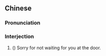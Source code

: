 {{also|有失远迎}}
==Chinese==
{{zh-forms|s=有失远迎}}

===Pronunciation===
{{zh-pron
|m=yǒushīyuǎnyíng
|cat=intj
}}

===Interjection===
{{zh-interj}}

# {{lb|zh|formal|old}} ({{non-gloss definition|polite expresion used to welcome important guest that one was unable to pick up}}) Sorry for not waiting for you at the door.